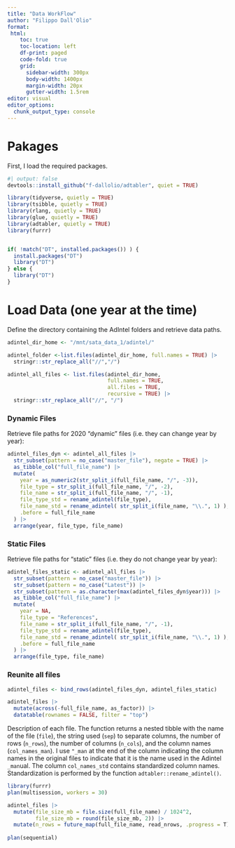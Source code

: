 ```yaml
---
title: "Data WorkFlow"
author: "Filippo Dall'Olio"
format: 
 html:
    toc: true
    toc-location: left
    df-print: paged
    code-fold: true
    grid:
      sidebar-width: 300px
      body-width: 1400px
      margin-width: 20px
      gutter-width: 1.5rem
editor: visual
editor_options: 
  chunk_output_type: console
---
```


# Pakages

First, I load the required packages.

```r
#| output: false
devtools::install_github("f-dallolio/adtabler", quiet = TRUE)

library(tidyverse, quietly = TRUE)
library(tsibble, quietly = TRUE)
library(rlang, quietly = TRUE)
library(glue, quietly = TRUE)
library(adtabler, quietly = TRUE)
library(furrr)


if( !match("DT", installed.packages()) ) {
  install.packages("DT")
  library("DT")
} else {
  library("DT")
}

```

# Load Data (one year at the time)

Define the directory containing the AdIntel folders and retrieve data paths.

```r
adintel_dir_home <- "/mnt/sata_data_1/adintel/"

adintel_folder <-list.files(adintel_dir_home, full.names = TRUE) |> 
  stringr::str_replace_all("//","/")

adintel_all_files <- list.files(adintel_dir_home, 
                                full.names = TRUE,
                                all.files = TRUE,
                                recursive = TRUE) |> 
  stringr::str_replace_all("//", "/")
```

### Dynamic Files

Retrieve file paths for 2020 "dynamic" files (i.e. they can change year by year):

```r
adintel_files_dyn <- adintel_all_files |> 
  str_subset(pattern = no_case("master_file"), negate = TRUE) |> 
  as_tibble_col("full_file_name") |> 
  mutate(
    year = as_numeric2(str_split_i(full_file_name, "/", -3)),
    file_type = str_split_i(full_file_name, "/", -2),
    file_name = str_split_i(full_file_name, "/", -1),
    file_type_std = rename_adintel(file_type),
    file_name_std = rename_adintel( str_split_i(file_name, "\\.", 1) ),
    .before = full_file_name
  ) |> 
  arrange(year, file_type, file_name)
```

### Static Files

Retrieve file paths for "static" files (i.e. they do not change year by year):

```r
adintel_files_static <- adintel_all_files |> 
  str_subset(pattern = no_case("master_file")) |> 
  str_subset(pattern = no_case("Latest")) |> 
  str_subset(pattern = as.character(max(adintel_files_dyn$year))) |> 
  as_tibble_col("full_file_name") |> 
  mutate(
    year = NA,
    file_type = "References",
    file_name = str_split_i(full_file_name, "/", -1),
    file_type_std = rename_adintel(file_type),
    file_name_std = rename_adintel( str_split_i(file_name, "\\.", 1) ),
    .before = full_file_name
  ) |> 
  arrange(file_type, file_name)
```

### Reunite all files

```r
adintel_files <- bind_rows(adintel_files_dyn, adintel_files_static)
```

```r
adintel_files |> 
  mutate(across(-full_file_name, as_factor)) |> 
  datatable(rownames = FALSE, filter = "top")
```

Description of each file. The function returns a nested tibble with the name of the file (`file`), the string used (`sep`) to separate columns, the number of rows (`n_rows`), the number of columns (`n_cols`), and the column names (`col_names_man`). I use `"_man` at the end of the column indicating the column names in the original files to indicate that it is the name used in the Adintel `_man`ual. The column `col_names_std` contains standardized column names. Standardization is performed by the function `adtabler::rename_adintel()`.

```r
library(furrr)
plan(multisession, workers = 30)

adintel_files |> 
  mutate(file_size_mb = file.size(full_file_name) / 1024^2,
         file_size_mb = round(file_size_mb, 2)) |> 
  mutate(n_rows = future_map(full_file_name, read_nrows, .progress = T) |> list_c())
         
plan(sequential)
```

<!-- ```{r} -->

<!-- #| output: false -->

<!-- describe_dyn_files <- function(file, header = TRUE){ -->

<!--   num_rows <- read_nrows(file, header) -->

<!--   first_1k_row <- data.table::fread(file = file, -->

<!--                                  skip = as.numeric(!header), -->

<!--                                  nrows = 1000) |> -->

<!--     as.list() |> -->

<!--     unlist(use.names = TRUE) -->

<!--   nms <- names(first_row) -->

<!--   header_nosep <- readLines(file, n = 1, skipNul = TRUE) -->

<!--   sep0 = header_nosep -->

<!--   for(i in seq_along(nms)){ -->

<!--     sep0 <- str_remove_all(sep0, nms[i]) -->

<!--   } -->

<!--   sep = sep0 |> -->

<!--     str_remove_all(" ") |> -->

<!--     str_split("") |> -->

<!--     unlist() |> -->

<!--     unique() -->

<!--   out <- tibble(file, -->

<!--                 sep = sep, -->

<!--                 n_row = num_rows, -->

<!--                 n_col = length(nms), -->

<!--                 col_names_man = list(nms), -->

<!--                 col_names_std = list(adtabler::rename_adintel(nms))) -->

<!--   return(out) -->

<!-- } -->

<!-- # plan(multisession, workers = 30) -->

<!-- # tictoc::tic() -->

<!-- # dyn_files_desc_thread <- future_map(all_dyn_files$full_file_name, describe_dyn_files, .progress = TRUE) -->

<!-- # tictoc::toc() -->

<!-- # plan(sequential) -->

<!-- ``` -->

<!-- ```{r} -->

<!-- #| output: false -->

<!-- tictoc::tic() -->

<!-- dyn_files_desc <- map(all_dyn_files$full_file_name, describe_dyn_files, .progress = TRUE) |> -->

<!--   list_rbind() -->

<!-- ``` -->

<!-- ```{r} -->

<!-- tictoc::toc() -->

<!-- ``` -->

<!-- ```{r} -->

<!-- dyn_files_desc |> -->

<!--   unnest(everything()) -->

<!-- ``` -->

<!-- Retrieve file paths for different types of data. First check unique file_type names. Here the output is the renamed/standardized names vector of file_type names with the originals as names. -->

<!-- ```{r} -->

<!-- # dyn_files$file_type |> -->

<!-- #   unique() |> -->

<!-- #   rename_adintel() |> -->

<!-- #   set_names(dyn_files$file_type |> unique()) -->

<!-- ``` -->

<!-- ### Occurrences -->

<!-- ```{r} -->

<!-- occurrences_files <- dyn_files |> -->

<!--   filter(str_detect(file_type, no_case("occurrences"))) |> -->

<!--   inner_join(occurrences_columns) |> -->

<!--   nest( -->

<!--     col_pos = col_pos, -->

<!--     col_name_man = col_name_man, -->

<!--     col_class_man = col_class_man, -->

<!--     col_p = col_p, -->

<!--     col_n = col_n, -->

<!--     descripton = description -->

<!--   ) |> -->

<!--   mutate( -->

<!--     col_pos = col_pos |> map(~ .x[[1]]), -->

<!--     col_name_man = col_name_man |> map(~ .x[[1]]), -->

<!--     col_class_man = col_class_man |> map(~ .x[[1]]), -->

<!--     col_p = col_p |> map(~ .x[[1]]), -->

<!--     col_n = col_n |> map(~ .x[[1]]), -->

<!--     descripton = descripton |> map(~ .x[[1]]) -->

<!--   ) -->

<!-- ``` -->

<!-- ```{r} -->

<!-- str(occurrences_files) -->

<!-- ``` -->

<!-- ### References -->

<!-- Retrieve info for dynamic references. -->

<!-- ```{r} -->

<!-- dynamic_references_files <- dyn_files |> -->

<!--   filter(str_detect(file_type, no_case("references"))) |> -->

<!--   mutate( -->

<!--     n_rows = read_nrows(full_file_name), -->

<!--     col_name_man = full_file_name |> -->

<!--       map( -->

<!--         ~ read_header(.x) -->

<!--       ) -->

<!--   ) |> -->

<!--   unnest(everything()) |> -->

<!--   mutate(col_pos = seq_along(col_name_man), .by = file_name, .before = col_name_man) -->

<!-- ``` -->

<!-- Retrieve info for static references. -->

<!-- ```{r} -->

<!-- static_references_files <- adintel_files |> -->

<!--   str_subset(pattern = no_case("master_file")) |> -->

<!--   str_subset(pattern = no_case("latest")) |> -->

<!--   as_tibble_col(column_name = "full_file_name") |> -->

<!--   mutate( -->

<!--     file_size_mb = file.size(full_file_name) / (1024^2), -->

<!--     file_size_mb = file_size_mb |> round(2), -->

<!--     year = NA, -->

<!--     file_type = "References", -->

<!--     file_name = full_file_name |> -->

<!--       str_split_i("/", -1), -->

<!--     file_name_std = file_name |> -->

<!--       str_split_i("\\.", -2) |> -->

<!--       adtabler::rename_adintel(), -->

<!--     n_rows = read_nrows(full_file_name), -->

<!--     col_name_man = full_file_name |> -->

<!--       map( -->

<!--         ~ read_header(.x) -->

<!--       ) -->

<!--   ) |> -->

<!--   unnest(everything()) |> -->

<!--   mutate(col_pos = seq_along(col_name_man), .by = file_name, .before = col_name_man) -->

<!-- ``` -->

<!-- Bind rows of static and dynamic references and merge with "reference_columns" (lookup table with info about all variables in references tables). -->

<!-- ```{r} -->

<!-- references_columns |> print(width = Inf) -->

<!-- ``` -->

<!-- ```{r} -->

<!-- references_files <- references_columns |> -->

<!--   inner_join( -->

<!--     bind_rows(dynamic_references_files, static_references_files) -->

<!--   ) |> -->

<!--   relocate(col_name_man:description, .after = col_pos) |> -->

<!--   relocate(file_name_std, .after = file_name) |> -->

<!--   nest( -->

<!--     col_pos = col_pos, -->

<!--     col_name_man = col_name_man, -->

<!--     col_class_man = col_class_man, -->

<!--     col_p = col_p, -->

<!--     col_n = col_n, -->

<!--     descripton = description -->

<!--   ) |> -->

<!--   mutate( -->

<!--     col_pos = col_pos |> map(~ .x[[1]]), -->

<!--     col_name_man = col_name_man |> map(~ .x[[1]]), -->

<!--     col_class_man = col_class_man |> map(~ .x[[1]]), -->

<!--     col_p = col_p |> map(~ .x[[1]]), -->

<!--     col_n = col_n |> map(~ .x[[1]]), -->

<!--     descripton = descripton |> map(~ .x[[1]]) -->

<!--   ) -->

<!-- references_files -->

<!-- ``` -->

<!-- ### Impressions -->

<!-- ```{r} -->

<!-- impressions_files <- dyn_files |> -->

<!--   filter(str_detect(file_type, no_case("impressions"))) |> -->

<!--   mutate( -->

<!--     n_rows = read_nrows(full_file_name), -->

<!--     col_name_man = full_file_name |> -->

<!--       map( -->

<!--         ~ read_header(.x) -->

<!--       ) -->

<!--   ) |> -->

<!--   unnest(everything()) |> -->

<!--   mutate(col_pos = seq_along(col_name_man), .by = file_name, .before = col_name_man) |> -->

<!--   nest( -->

<!--     col_pos = col_pos, -->

<!--     col_name_man = col_name_man -->

<!--   ) |> -->

<!--   mutate( -->

<!--     col_pos = col_pos |> map(~ .x[[1]]), -->

<!--     col_name_man = col_name_man |> map(~ .x[[1]]) -->

<!--   ) -->

<!-- impressions_files -->

<!-- ``` -->

<!-- ### Market Breaks -->

<!-- ```{r} -->

<!-- market_breaks_files <- dyn_files |> -->

<!--   filter(str_detect(file_type, no_case("market_breaks"))) |> -->

<!--   mutate( -->

<!--     n_rows = read_nrows(full_file_name), -->

<!--     col_name_man = full_file_name |> -->

<!--       map( -->

<!--         ~ read_header(.x) -->

<!--       ) -->

<!--   ) |> -->

<!--   unnest(everything()) |> -->

<!--   mutate(col_pos = seq_along(col_name_man), .by = file_name, .before = col_name_man) |> -->

<!--   nest( -->

<!--     col_pos = col_pos, -->

<!--     col_name_man = col_name_man -->

<!--   ) |> -->

<!--   mutate( -->

<!--     col_pos = col_pos |> map(~ .x[[1]]), -->

<!--     col_name_man = col_name_man |> map(~ .x[[1]]) -->

<!--   ) -->

<!-- market_breaks_files -->

<!-- ``` -->

<!-- ### Universe Estimates -->

<!-- ```{r} -->

<!-- universe_estimates_files <- dyn_files |> -->

<!--   filter(str_detect(file_type, no_case("universe_estimates"))) |> -->

<!--   mutate( -->

<!--     n_rows = read_nrows(full_file_name), -->

<!--     col_name_man = full_file_name |> -->

<!--       map( -->

<!--         ~ read_header(.x) -->

<!--       ) -->

<!--   ) |> -->

<!--   unnest(everything()) |> -->

<!--   mutate(col_pos = seq_along(col_name_man), .by = file_name, .before = col_name_man) |> -->

<!--   nest( -->

<!--     col_pos = col_pos, -->

<!--     col_name_man = col_name_man -->

<!--   ) |> -->

<!--   mutate( -->

<!--     col_pos = col_pos |> map(~ .x[[1]]), -->

<!--     col_name_man = col_name_man |> map(~ .x[[1]]) -->

<!--   ) -->

<!-- universe_estimates_files -->

<!-- ``` -->
